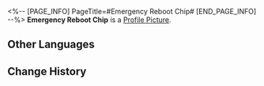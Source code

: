 <%-- [PAGE_INFO]
PageTitle=#Emergency Reboot Chip#
[END_PAGE_INFO] --%>
{{Item Infobox
|id          = 250203
|image       = Item Emergency Reboot Chip.png
|type        = Expansion Chip
|invCategory = 
|rarity      = 4
|effect      = When struck by a killing blow, instead of being knocked down, immediately restores HP and gains an additional turn. This effect can only trigger 1 time per battle.
|description = A game item in Aetherium Wars. Aether Spirits will gain a special enhanced ability after equipping it.
}}
'''Emergency Reboot Chip''' is a [[Profile Picture]].

==Other Languages==
{{Other Languages
|en   = Emergency Reboot Chip
|zhs  = 紧急重启芯片
|zht  = 緊急重啟晶片
|ja   = チップ「緊急再起動」
|ko   = 긴급 재가동 칩
|es   = Chip de reinicio de emergencia
|fr   = Puce de redémarrage d'urgence
|ru   = Чип аварийной перезагрузки
|th   = ชิปรีสตาร์ตฉุกเฉิน
|vi   = Chip Khởi Động Lại Khẩn Cấp
|de   = Chip: Notfallneustart
|id   = Emergency Reboot Chip
|pt   = Chip de Reinício de Emergência
}}

==Change History==
{{Change History|1.4}}